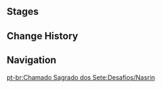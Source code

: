 {{Genius Invokation TCG Character Stages Intro}}

==Stages==
{{Genius Invokation TCG Stages/Detailed|Nasrin}}

==Change History==
{{Change History|3.3}}

==Navigation==
{{Genius Invokation TCG Stages Navbox}}
[[pt-br:Chamado Sagrado dos Sete:Desafios/Nasrin]]